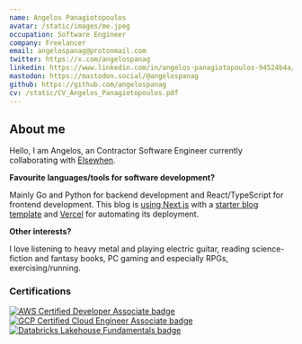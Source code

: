 ```yaml
---
name: Angelos Panagiotopoulos
avatar: /static/images/me.jpeg
occupation: Software Engineer
company: Freelancer
email: angelospanag@protonmail.com
twitter: https://x.com/angelospanag
linkedin: https://www.linkedin.com/in/angelos-panagiotopoulos-94524b4a/
mastodon: https://mastodon.social/@angelospanag
github: https://github.com/angelospanag
cv: /static/CV_Angelos_Panagiotopoulos.pdf
---
```


## About me

Hello, I am Angelos, an Contractor Software Engineer currently collaborating with [Elsewhen](https://www.elsewhen.com/).

**Favourite languages/tools for software development?**

Mainly Go and Python for backend development and React/TypeScript for frontend development. This blog is [using Next.js](https://github.com/angelospanag/my-personal-site) with a [starter blog template](https://github.com/timlrx/tailwind-nextjs-starter-blog) and [Vercel](https://vercel.com/) for automating its deployment.

**Other interests?**

I love listening to heavy metal and playing electric guitar, reading science-fiction and fantasy
books, PC gaming and especially RPGs, exercising/running.

### Certifications

<div className="flex flex-row">
  <div>
    <a
      href="https://www.credly.com/badges/9657b7f6-e611-4f73-b7ef-b85323dd64d4/public_url"
      className="max-w-full"
    >
      <img
        src="/static/images/aws-certified-developer-associate.png"
        alt="AWS Certified Developer Associate badge"
      />
    </a>
  </div>
  <div>
    <a
      href="https://www.credential.net/96fc938e-2b83-4102-a5cd-479dd66c5b6d"
      className="h-auto max-w-full"
    >
      <img
        src="/static/images/gcp-certified-cloud-engineer-associate.png"
        alt="GCP Certified Cloud Engineer Associate badge"
      />
    </a>
  </div>
  <div>
    <a
      href="https://credentials.databricks.com/1fbe993d-6204-40e2-948a-7cb3dcc42393"
      className="h-auto max-w-full"
    >
      <img
        src="/static/images/databricks-lakehouse-fundamentals.png"
        alt="Databricks Lakehouse Fundamentals badge"
      />
    </a>
  </div>
</div>
